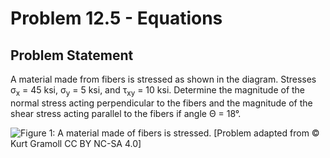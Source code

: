 # Problem 12.5 - Equations {.unnumbered}

## Problem Statement

A material made from fibers is stressed as shown in the diagram. Stresses σ<sub>x</sub> = 45 ksi, σ<sub>y</sub> = 5 ksi, and τ<sub>xy</sub> = 10 ksi. Determine the magnitude of the normal stress acting perpendicular to the fibers and the magnitude of the shear stress acting parallel to the fibers if angle Θ = 18°.

![Figure 1: A material made of fibers is stressed. ](images/502.png){fig-alt="A material made from fibers is stressed by sigma_x, sigma_y, and tau_xy. The fibers run at an angle of theta."}
\[Problem adapted from © Kurt Gramoll CC BY NC-SA 4.0\]